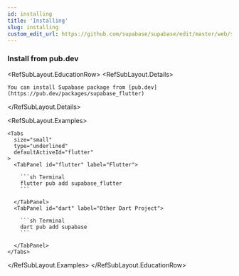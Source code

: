 ```yaml
---
id: installing
title: 'Installing'
slug: installing
custom_edit_url: https://github.com/supabase/supabase/edit/master/web/spec/supabase.yml
---
```


### Install from pub.dev

<RefSubLayout.EducationRow>
  <RefSubLayout.Details>

    You can install Supabase package from [pub.dev](https://pub.dev/packages/supabase_flutter)

  </RefSubLayout.Details>

  <RefSubLayout.Examples>

    <Tabs
      size="small"
      type="underlined"
      defaultActiveId="flutter"
    >
      <TabPanel id="flutter" label="Flutter">

        ```sh Terminal
        flutter pub add supabase_flutter
        ```

      </TabPanel>
      <TabPanel id="dart" label="Other Dart Project">

        ```sh Terminal
        dart pub add supabase
        ```

      </TabPanel>
    </Tabs>

  </RefSubLayout.Examples>
</RefSubLayout.EducationRow>
